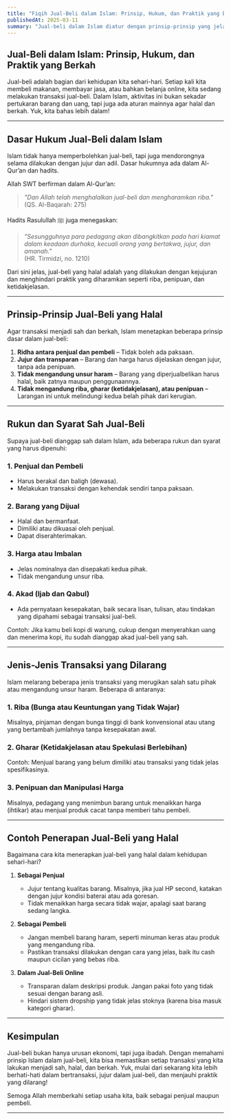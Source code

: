```yaml
---
title: "Fiqih Jual-Beli dalam Islam: Prinsip, Hukum, dan Praktik yang Berkah"
publishedAt: 2025-03-11
summary: "Jual-beli dalam Islam diatur dengan prinsip-prinsip yang jelas agar transaksi menjadi sah dan berkah. Dalam tulisan ini, kita akan membahas dasar hukumnya, rukun dan syaratnya, serta jenis transaksi yang dilarang, lengkap dengan contoh penerapannya dalam kehidupan sehari-hari."
---
```


## Jual-Beli dalam Islam: Prinsip, Hukum, dan Praktik yang Berkah

Jual-beli adalah bagian dari kehidupan kita sehari-hari. Setiap kali kita membeli makanan, membayar jasa, atau bahkan belanja online, kita sedang melakukan transaksi jual-beli. Dalam Islam, aktivitas ini bukan sekadar pertukaran barang dan uang, tapi juga ada aturan mainnya agar halal dan berkah. Yuk, kita bahas lebih dalam!

---

## Dasar Hukum Jual-Beli dalam Islam  

Islam tidak hanya memperbolehkan jual-beli, tapi juga mendorongnya selama dilakukan dengan jujur dan adil. Dasar hukumnya ada dalam Al-Qur’an dan hadits.  

Allah SWT berfirman dalam Al-Qur’an:  

> _"Dan Allah telah menghalalkan jual-beli dan mengharamkan riba."_  
> (QS. Al-Baqarah: 275)  

Hadits Rasulullah ﷺ juga menegaskan:  

> _"Sesungguhnya para pedagang akan dibangkitkan pada hari kiamat dalam keadaan durhaka, kecuali orang yang bertakwa, jujur, dan amanah."_  
> (HR. Tirmidzi, no. 1210)  

Dari sini jelas, jual-beli yang halal adalah yang dilakukan dengan kejujuran dan menghindari praktik yang diharamkan seperti riba, penipuan, dan ketidakjelasan.

---

## Prinsip-Prinsip Jual-Beli yang Halal  

Agar transaksi menjadi sah dan berkah, Islam menetapkan beberapa prinsip dasar dalam jual-beli:  

1. **Ridha antara penjual dan pembeli** – Tidak boleh ada paksaan.  
2. **Jujur dan transparan** – Barang dan harga harus dijelaskan dengan jujur, tanpa ada penipuan.  
3. **Tidak mengandung unsur haram** – Barang yang diperjualbelikan harus halal, baik zatnya maupun penggunaannya.  
4. **Tidak mengandung riba, gharar (ketidakjelasan), atau penipuan** – Larangan ini untuk melindungi kedua belah pihak dari kerugian.  

---

## Rukun dan Syarat Sah Jual-Beli  

Supaya jual-beli dianggap sah dalam Islam, ada beberapa rukun dan syarat yang harus dipenuhi:

### **1. Penjual dan Pembeli**  
- Harus berakal dan baligh (dewasa).  
- Melakukan transaksi dengan kehendak sendiri tanpa paksaan.  

### **2. Barang yang Dijual**  
- Halal dan bermanfaat.  
- Dimiliki atau dikuasai oleh penjual.  
- Dapat diserahterimakan.  

### **3. Harga atau Imbalan**  
- Jelas nominalnya dan disepakati kedua pihak.  
- Tidak mengandung unsur riba.  

### **4. Akad (Ijab dan Qabul)**  
- Ada pernyataan kesepakatan, baik secara lisan, tulisan, atau tindakan yang dipahami sebagai transaksi jual-beli.  

Contoh: Jika kamu beli kopi di warung, cukup dengan menyerahkan uang dan menerima kopi, itu sudah dianggap akad jual-beli yang sah.

---

## Jenis-Jenis Transaksi yang Dilarang  

Islam melarang beberapa jenis transaksi yang merugikan salah satu pihak atau mengandung unsur haram. Beberapa di antaranya:

### **1. Riba (Bunga atau Keuntungan yang Tidak Wajar)**  
Misalnya, pinjaman dengan bunga tinggi di bank konvensional atau utang yang bertambah jumlahnya tanpa kesepakatan awal.  

### **2. Gharar (Ketidakjelasan atau Spekulasi Berlebihan)**  
Contoh: Menjual barang yang belum dimiliki atau transaksi yang tidak jelas spesifikasinya.  

### **3. Penipuan dan Manipulasi Harga**  
Misalnya, pedagang yang menimbun barang untuk menaikkan harga (ihtikar) atau menjual produk cacat tanpa memberi tahu pembeli.  

---

## Contoh Penerapan Jual-Beli yang Halal  

Bagaimana cara kita menerapkan jual-beli yang halal dalam kehidupan sehari-hari?  

1. **Sebagai Penjual**  
   - Jujur tentang kualitas barang. Misalnya, jika jual HP second, katakan dengan jujur kondisi baterai atau ada goresan.  
   - Tidak menaikkan harga secara tidak wajar, apalagi saat barang sedang langka.  

2. **Sebagai Pembeli**  
   - Jangan membeli barang haram, seperti minuman keras atau produk yang mengandung riba.  
   - Pastikan transaksi dilakukan dengan cara yang jelas, baik itu cash maupun cicilan yang bebas riba.  

3. **Dalam Jual-Beli Online**  
   - Transparan dalam deskripsi produk. Jangan pakai foto yang tidak sesuai dengan barang asli.  
   - Hindari sistem dropship yang tidak jelas stoknya (karena bisa masuk kategori gharar).  

---

## Kesimpulan  

Jual-beli bukan hanya urusan ekonomi, tapi juga ibadah. Dengan memahami prinsip Islam dalam jual-beli, kita bisa memastikan setiap transaksi yang kita lakukan menjadi sah, halal, dan berkah. Yuk, mulai dari sekarang kita lebih berhati-hati dalam bertransaksi, jujur dalam jual-beli, dan menjauhi praktik yang dilarang!  

Semoga Allah memberkahi setiap usaha kita, baik sebagai penjual maupun pembeli.  

---